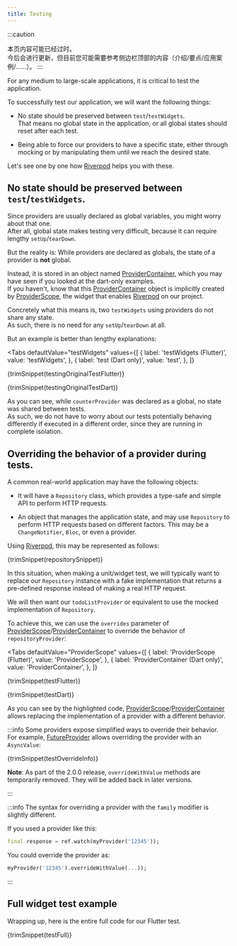 ```yaml
---
title: Testing
---
```



:::caution
<!---
The content of this page may be outdated.  
It will be updated in the future, but for now you may want to refer to the content
in the top of the sidebar instead (introduction/essentials/case-studies/...)
-->
本页内容可能已经过时。  
今后会进行更新，但目前您可能需要参考侧边栏顶部的内容（介绍/要点/应用案例/......）。
:::

For any medium to large-scale applications, it is critical to test the application.

To successfully test our application, we will want the following things:

- No state should be preserved between `test`/`testWidgets`.  
  That means no global state in the application, or all global states should reset after each test.

- Being able to force our providers to have a specific state, either through
  mocking or by manipulating them until we reach the desired state.

Let's see one by one how [Riverpod] helps you with these.

## No state should be preserved between `test`/`testWidgets`.

Since providers are usually declared as global variables, you might worry about
that one.  
After all, global state makes testing very difficult, because it can require
lengthy `setUp`/`tearDown`.

But the reality is: While providers are declared as globals, the state of a provider
is **not** global.

Instead, it is stored in an object named [ProviderContainer], which you may have
seen if you looked at the dart-only examples.  
If you haven't, know that this [ProviderContainer] object is implicitly created
by [ProviderScope], the widget that enables [Riverpod] on our project.

Concretely what this means is, two `testWidgets` using providers do not share
any state.  
As such, there is no need for any `setUp`/`tearDown` at all.

But an example is better than lengthy explanations:

<Tabs
  defaultValue="testWidgets"
  values={[
    { label: 'testWidgets (Flutter)', value: 'testWidgets', },
    { label: 'test (Dart only)', value: 'test', },
  ]}
>
<TabItem value="testWidgets">

<CodeBlock>{trimSnippet(testingOriginalTestFlutter)}</CodeBlock>

</TabItem>
<TabItem value="test">

<CodeBlock>{trimSnippet(testingOriginalTestDart)}</CodeBlock>

</TabItem>
</Tabs>

As you can see, while `counterProvider` was declared as a global, no state was
shared between tests.  
As such, we do not have to worry about our tests potentially behaving differently
if executed in a different order, since they are running in complete isolation.

## Overriding the behavior of a provider during tests.

A common real-world application may have the following objects:

- It will have a `Repository` class, which provides a type-safe and simple API
  to perform HTTP requests.

- An object that manages the application state, and may use `Repository` to perform
  HTTP requests based on different factors.
  This may be a `ChangeNotifier`, `Bloc`, or even a provider.

Using [Riverpod], this may be represented as follows:

<CodeBlock>{trimSnippet(repositorySnippet)}</CodeBlock>

In this situation, when making a unit/widget test, we will typically want to
replace our `Repository` instance with a fake implementation that returns
a pre-defined response instead of making a real HTTP request.

We will then want our `todoListProvider` or equivalent to use the mocked implementation
of `Repository`.

To achieve this, we can use the `overrides` parameter of [ProviderScope]/[ProviderContainer]
to override the behavior of `repositoryProvider`:

<Tabs
  defaultValue="ProviderScope"
  values={[
    { label: 'ProviderScope (Flutter)', value: 'ProviderScope', },
    { label: 'ProviderContainer (Dart only)', value: 'ProviderContainer', },
  ]}
>
<TabItem value="ProviderScope">

<CodeBlock>{trimSnippet(testFlutter)}</CodeBlock>

</TabItem>
<TabItem value="ProviderContainer">

<CodeBlock>{trimSnippet(testDart)}</CodeBlock>

</TabItem>
</Tabs>

As you can see by the highlighted code, [ProviderScope]/[ProviderContainer]
allows replacing the implementation of a provider with a different behavior.

:::info
Some providers expose simplified ways to override their behavior.  
For example, [FutureProvider] allows overriding the provider with an `AsyncValue`:

<CodeBlock>{trimSnippet(testOverrideInfo)}</CodeBlock>

**Note**: As part of the 2.0.0 release, `overrideWithValue` methods are temporarily
removed. They will be added back in later versions.

:::

:::info
The syntax for overriding a provider with the `family` modifier is slightly different.

If you used a provider like this:

```dart
final response = ref.watch(myProvider('12345'));
```

You could override the provider as:

```dart
myProvider('12345').overrideWithValue(...));
```

:::

## Full widget test example

Wrapping up, here is the entire full code for our Flutter test.

<CodeBlock>{trimSnippet(testFull)}</CodeBlock>

[riverpod]: https://github.com/rrousselgit/riverpod
[providerscope]: https://pub.dev/documentation/flutter_riverpod/latest/flutter_riverpod/ProviderScope-class.html
[providercontainer]: https://pub.dev/documentation/riverpod/latest/riverpod/ProviderContainer-class.html
[futureprovider]: https://pub.dev/documentation/hooks_riverpod/3.0.0-dev.18/hooks_riverpod/FutureProvider-class.html
[zone]: https://api.flutter.dev/flutter/dart-async/Zone-class.html
